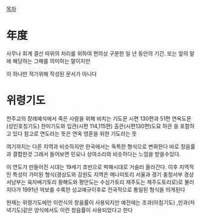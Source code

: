[[목차]]
= 年度 = 
사무나 회계 결산 따위의 처리를 위하여 편의상 구분한 일 년 동안의 기간. 또는 앞의 말에 해당하는 그해를 의미하는 말이지만

이 하나만 적기위해 작성된 문서가 아니다 


= 위령기도 = 
천주교의 장례예식에서 죽은 사람을 위해 바치는 기도문 시편 130편과 51편 연옥도문(성인호칭기도) 찬미기도와 입관(시편 114,115편) 출관(시편130편)도묘 하관 을 포함하고 있다 참고로 연도라는 뜻은 연옥 영혼을 위한 기도라는 뜻 

여기까지는 다른 지역과 비슷하지만 한국에서는 독특한 형식으로 변화한다 바로 창음률과 결합한것 그래서 들어보면 민요나 상여소리와 비슷하다는 느낌을 받을수있다. 

이 연도가 만들어진 시대는 19세기 초반으로 박해시대로 거슬러 올라간다. 이후 지역적인 특성이 가미된 형식(경상도와 강원도 지역은 메나미토리 서울과 경기 충청서부 경상서남부는 육자배기토리 황해도와 평안도는 수심가토리 제주도는 제주도토리로)로 불러지다가 1991년 악보를 수록한 성교예규이후로 전국적으로 통일된 형식을 띄게된다 



현재는 위령기도에만 이런식의 창음률이 사용되지만 예전에는 조과(아침기도) ,만과(저녁기도)같은 양식에서도 이런 창음률이 사용되었다고 한다 






